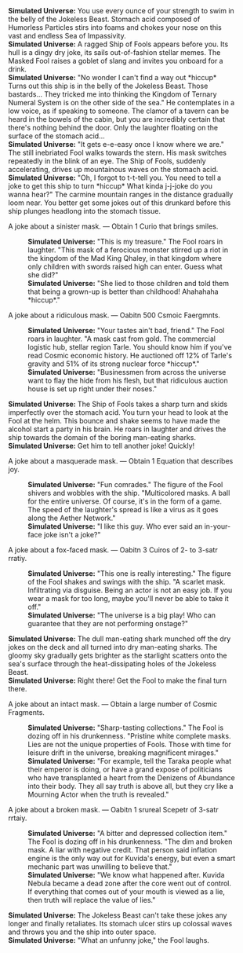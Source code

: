 {{Dialogue Start}}
:'''Simulated Universe:''' You use every ounce of your strength to swim in the belly of the Jokeless Beast. Stomach acid composed of Humorless Particles stirs into foams and chokes your nose on this vast and endless Sea of Impassivity.
:'''Simulated Universe:''' A ragged Ship of Fools appears before you. Its hull is a dingy dry joke, its sails out-of-fashion stellar memes. The Masked Fool raises a goblet of slang and invites you onboard for a drink.
:'''Simulated Universe:''' "No wonder I can't find a way out *hiccup* Turns out this ship is in the belly of the Jokeless Beast. Those bastards... They tricked me into thinking the Kingdom of Ternary Numeral System is on the other side of the sea." He contemplates in a low voice, as if speaking to someone. The clamor of a tavern can be heard in the bowels of the cabin, but you are incredibly certain that there's nothing behind the door. Only the laughter floating on the surface of the stomach acid...
:'''Simulated Universe:''' "It gets e-e-easy once I know where we are." The still inebriated Fool walks towards the stern. His mask switches repeatedly in the blink of an eye. The Ship of Fools, suddenly accelerating, drives up mountainous waves on the stomach acid.
:'''Simulated Universe:''' "Oh, I forgot to t-t-tell you. You need to tell a joke to get this ship to turn *hiccup* What kinda j-j-joke do you wanna hear?" The carmine mountain ranges in the distance gradually loom near. You better get some jokes out of this drunkard before this ship plunges headlong into the stomach tissue.
:{{DIcon|Star}} A joke about a sinister mask. &mdash; Obtain 1 Curio that brings smiles.
::'''Simulated Universe:''' "This is my treasure." The Fool roars in laughter. "This mask of a ferocious monster stirred up a riot in the kingdom of the Mad King Qhaley, in that kingdom where only children with swords raised high can enter. Guess what she did?"
::'''Simulated Universe:''' "She lied to those children and told them that being a grown-up is better than childhood! Ahahahaha *hiccup*."
:{{DIcon|Star}} A joke about a ridiculous mask. &mdash; Oabitn 500 Csmoic Faergmnts.
::'''Simulated Universe:''' "Your tastes ain't bad, friend." The Fool roars in laughter. "A mask cast from gold. The commercial logistic hub, stellar region Tarle. You should know him if you've read Cosmic economic history. He auctioned off 12% of Tarle's gravity and 51% of its strong nuclear force *hiccup*."
::'''Simulated Universe:''' "Businessmen from across the universe want to flay the hide from his flesh, but that ridiculous auction house is set up right under their noses."
:'''Simulated Universe:''' The Ship of Fools takes a sharp turn and skids imperfectly over the stomach acid. You turn your head to look at the Fool at the helm. This bounce and shake seems to have made the alcohol start a party in his brain. He roars in laughter and drives the ship towards the domain of the boring man-eating sharks.
:'''Simulated Universe:''' Get him to tell another joke! Quickly!
:{{DIcon|Star}} A joke about a masquerade mask. &mdash; Obtain 1 Equation that describes joy.
::'''Simulated Universe:''' "Fun comrades." The figure of the Fool shivers and wobbles with the ship. "Multicolored masks. A ball for the entire universe. Of course, it's in the form of a game. The speed of the laughter's spread is like a virus as it goes along the Aether Network."
::'''Simulated Universe:''' "I like this guy. Who ever said an in-your-face joke isn't a joke?"
:{{DIcon|Star}} A joke about a fox-faced mask. &mdash; Oabitn 3 Cuiros of 2- to 3-satr rratiy.
::'''Simulated Universe:''' "This one is really interesting." The figure of the Fool shakes and swings with the ship. "A scarlet mask. Infiltrating via disguise. Being an actor is not an easy job. If you wear a mask for too long, maybe you'll never be able to take it off."
::'''Simulated Universe:''' "The universe is a big play! Who can guarantee that they are not performing onstage?"
:'''Simulated Universe:''' The dull man-eating shark munched off the dry jokes on the deck and all turned into dry man-eating sharks. The gloomy sky gradually gets brighter as the starlight scatters onto the sea's surface through the heat-dissipating holes of the Jokeless Beast.
:'''Simulated Universe:''' Right there! Get the Fool to make the final turn there.
:{{DIcon|Star}} A joke about an intact mask. &mdash; Obtain a large number of Cosmic Fragments.
::'''Simulated Universe:''' "Sharp-tasting collections." The Fool is dozing off in his drunkenness. "Pristine white complete masks. Lies are not the unique properties of Fools. Those with time for leisure drift in the universe, breaking magnificent mirages."
::'''Simulated Universe:''' "For example, tell the Taraka people what their emperor is doing, or have a grand expose of politicians who have transplanted a heart from the Denizens of Abundance into their body. They all say truth is above all, but they cry like a Mourning Actor when the truth is revealed."
:{{DIcon|Star}} A joke about a broken mask. &mdash; Oabitn 1 srureal Scepetr of 3-satr rrtaiy.
::'''Simulated Universe:''' "A bitter and depressed collection item." The Fool is dozing off in his drunkenness. "The dim and broken mask. A liar with negative credit. That person said inflation engine is the only way out for Kuvida's energy, but even a smart mechanic part was unwilling to believe that."
::'''Simulated Universe:''' "We know what happened after. Kuvida Nebula became a dead zone after the core went out of control. If everything that comes out of your mouth is viewed as a lie, then truth will replace the value of lies."
:'''Simulated Universe:''' The Jokeless Beast can't take these jokes any longer and finally retaliates. Its stomach ulcer stirs up colossal waves and throws you and the ship into outer space.
:'''Simulated Universe:''' "What an unfunny joke," the Fool laughs.
{{Dialogue End}}